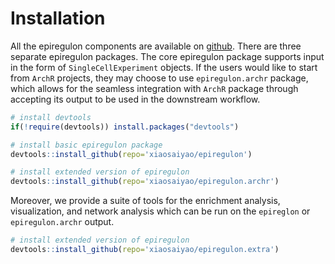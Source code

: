 # Installation

All the epiregulon components are available on [github](https://github.com/xiaosaiyao?tab=repositories). 
There are three separate epiregulon packages. The core epiregulon package supports input in the form of `SingleCellExperiment` objects. If the users would like to start from `ArchR` projects, they may choose to use `epiregulon.archr` package, which allows for the seamless integration with `ArchR` package through accepting its output to be used in the downstream workflow. 

```r
# install devtools
if(!require(devtools)) install.packages("devtools")

# install basic epiregulon package
devtools::install_github(repo='xiaosaiyao/epiregulon')

# install extended version of epiregulon
devtools::install_github(repo='xiaosaiyao/epiregulon.archr')
```
 
Moreover, we provide a suite of tools for the enrichment analysis, visualization, and network analysis which can be run on the `epireglon` or `epiregulon.archr` output.

```r
# install extended version of epiregulon
devtools::install_github(repo='xiaosaiyao/epiregulon.extra')
```
